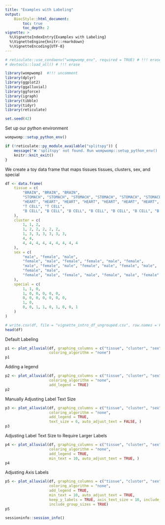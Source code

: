 ```yaml
---
title: "Examples with Labeling"
output:
    BiocStyle::html_document:
        toc: true
        toc_depth: 2
vignette: >
  %\VignetteIndexEntry{Examples with Labeling}
  %\VignetteEngine{knitr::rmarkdown}
  %\VignetteEncoding{UTF-8}
---
```


```r
# reticulate::use_condaenv("wompwomp_env", required = TRUE) # !!! erase
# devtools::load_all() # !!! erase

library(wompwomp)  #!!! uncomment
library(dplyr)
library(ggplot2)
library(ggalluvial)
library(ggforce)
library(igraph)
library(tibble)
library(tidyr)
library(reticulate)

set.seed(42)
```

Set up our python environment
```r
wompwomp::setup_python_env()
```

```r
if (!reticulate::py_module_available("splitspy")) {
    message("❌ 'splitspy' not found. Run wompwomp::setup_python_env() and restart R.")
    knitr::knit_exit()
}
```

We create a toy data frame that maps tissues tissues, clusters, sex, and special
```r
df <- data.frame(
    tissue = c(
        "BRAIN", "BRAIN", "BRAIN",
        "STOMACH", "STOMACH", "STOMACH", "STOMACH", "STOMACH", "STOMACH",
        "HEART", "HEART", "HEART", "HEART", "HEART", "HEART", "HEART",
        "T CELL", "T CELL",
        "B CELL", "B CELL", "B CELL", "B CELL", "B CELL", "B CELL", "B CELL", "B CELL", "B CELL"
    ),
    cluster = c(
        1, 1, 2,
        1, 2, 2, 2, 2, 2,
        1, 3, 3, 3, 3, 3, 3,
        4, 4,
        4, 4, 4, 4, 4, 4, 4, 4, 4
    ),
    sex = c(
        "male", "female", "male",
        "female", "male", "female", "female", "male", "female",
        "male", "female", "male", "female", "male", "female", "male",
        "female", "male",
        "female", "male", "female", "male", "female", "male", "female", "female", "male"
    ),
    special = c(
        1, 1, 0,
        1, 0, 0, 0, 0, 0,
        0, 0, 0, 0, 0, 0, 0,
        1, 0,
        0, 0, 1, 1, 0, 1, 0, 0, 1
    )
)

# write.csv(df, file = "vignette_intro_df_ungrouped.csv", row.names = FALSE, quote = FALSE)
head(df)
```
Default Labeling
```r
p1 <- plot_alluvial(df, graphing_columns = c("tissue", "cluster", "sex"), sorting_algorithm = "none",
                    coloring_algorithm = "none")
p1
```

Adding a legend
```r
p2 <- plot_alluvial(df, graphing_columns = c("tissue", "cluster", "sex"), sorting_algorithm = "none",
                    coloring_algorithm = "none",
                    add_legend = TRUE)
p2
```

Manually Adjusting Label Text Size
```r
p3 <- plot_alluvial(df, graphing_columns = c("tissue", "cluster", "sex"), sorting_algorithm = "none",
                    coloring_algorithm = "none",
                    add_legend = TRUE,
                    text_size = 6, auto_adjust_text = FALSE, )
p3
```
Adjusting Label Text Size to Require Larger Labels
```r
p4 <- plot_alluvial(df, graphing_columns = c("tissue", "cluster", "sex"), sorting_algorithm = "none",
                    coloring_algorithm = "none",
                    add_legend = TRUE,
                    min_text = 10, auto_adjust_text = TRUE, )
p4
```
Adjusting Axis Labels
```r
p5 <- plot_alluvial(df, graphing_columns = c("tissue", "cluster", "sex"), sorting_algorithm = "none",
                    coloring_algorithm = "none",
                    add_legend = TRUE,
                    min_text = 10, auto_adjust_text = TRUE, 
                    keep_y_labels = TRUE, axis_text_size = 10, include_axis_titles = TRUE,
                    include_group_sizes = TRUE)
p5
```

```r
sessioninfo::session_info()
```


